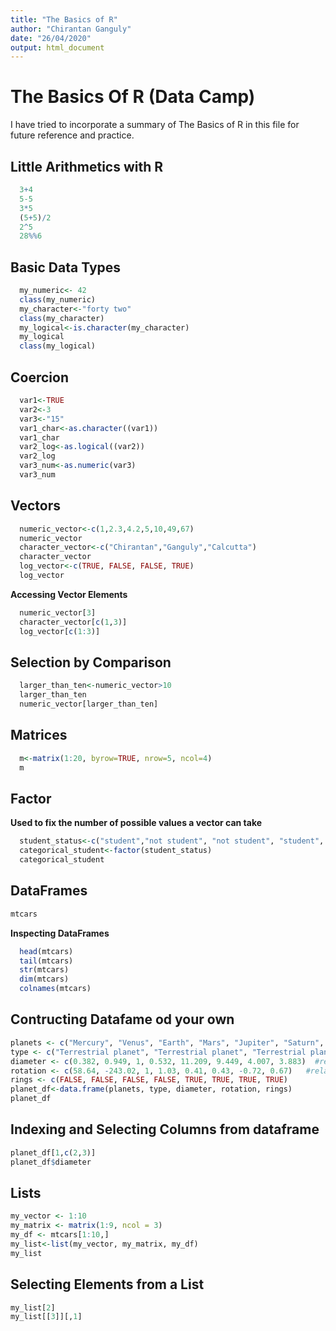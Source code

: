 ---
title: "The Basics of R"
author: "Chirantan Ganguly"
date: "26/04/2020"
output: html_document
---
# The Basics Of R (Data Camp)
I have tried to incorporate a summary of The Basics of R in this file for future reference and practice.

## Little Arithmetics with R

```{r}
  3+4
  5-5
  3*5
  (5+5)/2
  2^5
  28%%6
```

## Basic Data Types

```{r}
  my_numeric<- 42
  class(my_numeric)
  my_character<-"forty two"
  class(my_character)
  my_logical<-is.character(my_character)
  my_logical
  class(my_logical)
```

## Coercion

```{r}
  var1<-TRUE
  var2<-3
  var3<-"15"
  var1_char<-as.character((var1))
  var1_char
  var2_log<-as.logical((var2))
  var2_log
  var3_num<-as.numeric(var3)
  var3_num
```

## Vectors

```{r}
  numeric_vector<-c(1,2.3,4.2,5,10,49,67)
  numeric_vector
  character_vector<-c("Chirantan","Ganguly","Calcutta")
  character_vector
  log_vector<-c(TRUE, FALSE, FALSE, TRUE)
  log_vector
```

**Accessing Vector Elements**

```{r}
  numeric_vector[3]
  character_vector[c(1,3)]
  log_vector[c(1:3)]
```

## Selection by Comparison

```{r}
  larger_than_ten<-numeric_vector>10
  larger_than_ten
  numeric_vector[larger_than_ten]
```

## Matrices

```{r}
  m<-matrix(1:20, byrow=TRUE, nrow=5, ncol=4)
  m
```

## Factor

**Used to fix the number of possible values a vector can take**
```{r}
  student_status<-c("student","not student", "not student", "student", "student", "student")
  categorical_student<-factor(student_status)
  categorical_student
```

## DataFrames

```{r}
mtcars
```

**Inspecting DataFrames**

```{r}
  head(mtcars)
  tail(mtcars)
  str(mtcars)
  dim(mtcars)
  colnames(mtcars)
```

## Contructing Datafame od your own

```{r}
planets <- c("Mercury", "Venus", "Earth", "Mars", "Jupiter", "Saturn", "Uranus", "Neptune")
type <- c("Terrestrial planet", "Terrestrial planet", "Terrestrial planet", "Terrestrial planet", "Gas giant", "Gas giant", "Gas giant", "Gas giant")
diameter <- c(0.382, 0.949, 1, 0.532, 11.209, 9.449, 4.007, 3.883)  #relative to earth
rotation <- c(58.64, -243.02, 1, 1.03, 0.41, 0.43, -0.72, 0.67)   #relative to earth
rings <- c(FALSE, FALSE, FALSE, FALSE, TRUE, TRUE, TRUE, TRUE)
planet_df<-data.frame(planets, type, diameter, rotation, rings)
planet_df
```

## Indexing and Selecting Columns from dataframe

```{r}
planet_df[1,c(2,3)]
planet_df$diameter
```

## Lists

```{r}
my_vector <- 1:10 
my_matrix <- matrix(1:9, ncol = 3)
my_df <- mtcars[1:10,]
my_list<-list(my_vector, my_matrix, my_df)
my_list
```

## Selecting Elements from a List

```{r}
my_list[2]
my_list[[3]][,1]
```

